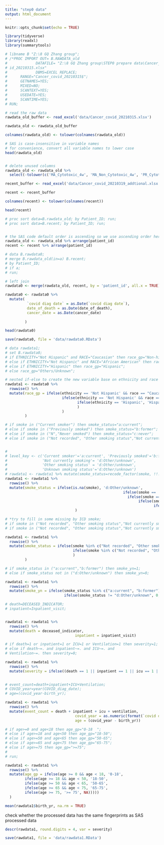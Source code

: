```yaml
---
title: "step0 data"
output: html_document
---
```


```r
knitr::opts_chunk$set(echo = TRUE)
```


```r
library(tidyverse)
library(readxl)
library(summarytools)
```

```r
# libname B "Z:\8 GQ Zhang group";
# /*PROC IMPORT OUT= B.RAWDATA_old
#             DATAFILE= "Z:\8 GQ Zhang group\STEP0 prepare data\Cancer_cov
# id_20210315.xlsx"
#             DBMS=EXCEL REPLACE;
#      RANGE="Cancer_covid_20210315$";
#      GETNAMES=YES;
#      MIXED=NO;
#      SCANTEXT=YES;
#      USEDATE=YES;
#      SCANTIME=YES;
# RUN;

# read the raw data
rawdata_old_buffer <- read_excel('data/Cancer_covid_20210315.xlsx')
```

```r
rawdata_old <- rawdata_old_buffer
```


```r
colnames(rawdata_old) <- tolower(colnames(rawdata_old))
```


```r
# SAS is case-insensitive in variable names
# for convenience, convert all variable names to lower case
head(rawdata_old)
```

```r


```



```r
# delete unused columns
rawdata_old <- rawdata_old %>% 
  select(-tolower(c('MA_Cytotoxic_4w', 'MA_Non_Cytotoxic_4w', 'PR_Cytotoxic_4w', 'PR_Non_Cytotoxic_4w', 'PS_Cytotoxic_4w', 'PS_Non_Cytotoxic_4w', 'Radiation_4w', 'Surgery_4w')))
```



```r
recent_buffer <- read_excel('data/Cancer_covid_20210319_addtional.xlsx')
```

```r
recent <- recent_buffer 
```

```r
colnames(recent) <- tolower(colnames(recent))
```


```r
head(recent)
```



```r
# proc sort data=B.rawdata_old; by Patient_ID; run;
# proc sort data=B.recent; by Patient_ID; run;


# the SAS code default order is ascending so we use ascending order here too
rawdata_old <- rawdata_old %>% arrange(patient_id)
recent <- recent %>% arrange(patient_id)
```

```r
# data B.rawdata0;
# merge B.rawdata_old(in=a) B.recent;
# by Patient_ID;
# if a;
# run;

# left join
rawdata0 <- merge(rawdata_old, recent, by = 'patient_id', all.x = TRUE)
```

```r
rawdata0 <- rawdata0 %>% 
  mutate(
          `covid diag date` = as.Date(`covid diag date`),
          date_of_death = as.Date(date_of_death),
          cancer_date = as.Date(cancer_date)
          
         )
```



```r
head(rawdata0)
```

```r
save(rawdata0, file = 'data/rawdata0.RData')
```


```r
# data rawdata1;
# set B.rawdata0;
# if ETHNICITY="Not Hispanic" and RACE="Caucasian" then race_gp="Non-hispanic white";
# else if ETHNICITY="Not Hispanic" and RACE="African American" then race_gp="Non-hispanic black";
# else if ETHNICITY="Hispanic" then race_gp="Hispanic";
# else race_gp="Others/Unknown";

# nested if-else to create the new variable base on ethnicity and race
rawdata1 <- rawdata0 %>%
  rowwise() %>% 
  mutate(race_gp = ifelse(ethnicity == 'Not Hispanic' && race == "Caucasian", 'Non-hispanic white', 
                          ifelse(ethnicity == 'Not Hispanic' && race == "African American", 'Non-hispanic black',
                                 ifelse(ethnicity == 'Hispanic', 'Hispanic', 'Others/Unknown')
                                 )
                          )
         ) 
```

```r
# if smoke in ("Current smoker") then smoke_status="a:current";
# else if smoke in ("Previously smoked") then smoke_status="b:former";
# else if smoke in ("N","Never smoked") then smoke_status="c:never";
# else if smoke in ("Not recorded", "Other smoking status","Not currently smoking","Unknown smoking status","") then smoke_status="d:Other/unknown";


# 
# level_key <- c('Current smoker'='a:current', 'Previously smoked'='b:former', 'Never smoked'='c:never', 
#                'Not currently smoking'= 'd:Other/unknown',
#                'Other smoking status' = 'd:Other/unknown', 
#                'Unknown smoking status'='d:Other/unknown')
# rawdata1 <- rawdata1 %>% mutate(smoke_status=recode_factor(smoke, !!!level_key, .missing ='d:Other/unknown'))
rawdata1 <- rawdata1 %>%
  rowwise() %>% 
  mutate(smoke_status = ifelse(is.na(smoke), 'd:Other/unknown', 
                                                      ifelse(smoke == 'Current smoker', 'a:current',
                                                        ifelse(smoke == 'Previously smoked', 'b:former',
                                                             ifelse(smoke %in% c('N', 'Never smoked'), 'c:never',
                                                                    ifelse(smoke %in% c("Not recorded", "Other smoking status","Not currently smoking","Unknown smoking status"), 'd:Other/unknown', NA)))))
                                )
```

```r
# *try to fill in some missing by ICD smoke;
# if smoke in ("Not recorded", "Other smoking status","Not currently smoking","Unknown smoking status","") and Smoke_by_ICD=1 and Smoke_by_ICD_group="current" then smoke_status="a:current";
# if smoke in ("Not recorded", "Other smoking status","Not currently smoking","Unknown smoking status","") and Smoke_by_ICD=1 and Smoke_by_ICD_group="former" then smoke_status="b:former";

rawdata1 <- rawdata1 %>%
  rowwise() %>% 
  mutate(smoke_status = ifelse(smoke %in% c("Not recorded", "Other smoking status","Not currently smoking","Unknown smoking status", NA) && smoke_by_icd == 1 && smoke_by_icd_group == 'current', "a:current",
                               ifelse(smoke %in% c("Not recorded", "Other smoking status","Not currently smoking","Unknown smoking status", NA) && smoke_by_icd == 1 && smoke_by_icd_group == 'former', 'b:former', smoke_status)
                               )
         ) 
```


```r
# if smoke_status in ("a:current","b:former") then smoke_yn=1;
# else if smoke_status not in ("d:Other/unknown") then smoke_yn=0;

rawdata1 <- rawdata1 %>% 
  rowwise() %>% 
  mutate(smoke_yn = ifelse(smoke_status %in% c("a:current", "b:former"), 1, 
                           ifelse(smoke_status != "d:Other/unknown", 0, NA)))
```



```r
# death=DECEASED_INDICATOR; 
# inpatient=Inpatient_visit;


rawdata1 <- rawdata1 %>% 
  rowwise() %>% 
  mutate(death = deceased_indicator, 
                                inpatient = inpatient_visit)
```


```r
# if death=1 or inpatient=1 or ICU=1 or Ventilation=1 then severity=1;
# else if death~=. and inpatient~=. and ICU~=. and
# Ventilation~=. then severity=0;

rawdata1 <- rawdata1 %>% 
  rowwise() %>% 
  mutate(severity = ifelse((death == 1 || inpatient == 1 || icu == 1 || ventilation == 1), 1, 0))
                          
```


```r
# event_count=death+inpatient+ICU+Ventilation;
# COVID_year=year(COVID_diag_date);
# age=(covid_year-birth_yr);

rawdata1 <- rawdata1 %>% 
  rowwise() %>% 
  mutate(event_count = death + inpatient + icu + ventilation,
                                covid_year = as.numeric(format(`covid diag date`, "%Y")), 
                                age = (covid_year - birth_yr))
```


```r
# if age>=0 and age<18 then age_gp="0-18  ";
# else if age>=18 and age<50 then age_gp="18-50";
# else if age>=50 and age<65 then age_gp="50-65";
# else if age>=65 and age<75 then age_gp="65-75";
# else if age>=75 then age_gp=">=75";
# 
# run;

rawdata1 <- rawdata1 %>% 
  rowwise() %>% 
  mutate(age_gp = ifelse(age >= 0 && age < 18, '0-18',
         ifelse(age >= 18 && age < 50, '18-50', 
         ifelse(age >= 50 && age < 65, '50-65',
         ifelse(age >= 65 && age < 75, '65-75',
         ifelse(age >= 75, '>= 75', NA)))))
  )

```

```r
mean(rawdata1$birth_yr, na.rm = TRUE)
```


check whether the processed data has the same fingerprints as SAS processed data
```r
descr(rawdata1, round.digits = 4, var = severity)
```

```r
save(rawdata1, file = 'data/rawdata1.RData')
```


